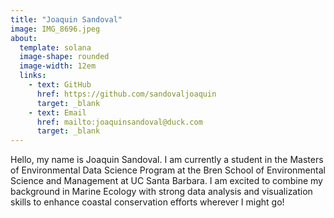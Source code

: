 ```yaml
---
title: "Joaquin Sandoval"
image: IMG_8696.jpeg
about: 
  template: solana
  image-shape: rounded
  image-width: 12em
  links: 
    - text: GitHub
      href: https://github.com/sandovaljoaquin
      target: _blank
    - text: Email
      href: mailto:joaquinsandoval@duck.com
      target: _blank
---
```


Hello, my name is Joaquin Sandoval. I am currently a student in the Masters of Environmental Data Science Program at the Bren School of Environmental Science and Management at UC Santa Barbara. I am excited to combine my background in Marine Ecology with strong data analysis and visualization skills to enhance coastal conservation efforts wherever I might go! 


